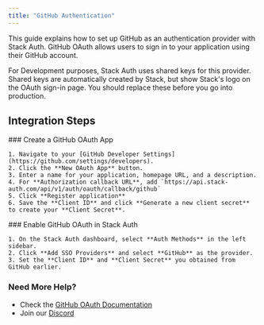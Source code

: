```yaml
---
title: "GitHub Authentication"
---
```


This guide explains how to set up GitHub as an authentication provider with Stack Auth. GitHub OAuth allows users to sign in to your application using their GitHub account.

<Info>
For Development purposes, Stack Auth uses shared keys for this provider. Shared keys are automatically created by Stack, but show Stack's logo on the OAuth sign-in page.
You should replace these before you go into production.
</Info>

## Integration Steps

<Steps>
  <Step>
    ### Create a GitHub OAuth App
    
    1. Navigate to your [GitHub Developer Settings](https://github.com/settings/developers).
    2. Click the **New OAuth App** button.
    3. Enter a name for your application, homepage URL, and a description.
    4. For **Authorization callback URL**, add `https://api.stack-auth.com/api/v1/auth/oauth/callback/github`
    5. Click **Register application**
    6. Save the **Client ID** and click **Generate a new client secret** to create your **Client Secret**.
  </Step>
  
  <Step>
    ### Enable GitHub OAuth in Stack Auth
    
    1. On the Stack Auth dashboard, select **Auth Methods** in the left sidebar.
    2. Click **Add SSO Providers** and select **GitHub** as the provider.
    3. Set the **Client ID** and **Client Secret** you obtained from GitHub earlier.
  </Step>
</Steps>

### Need More Help?

- Check the [GitHub OAuth Documentation](https://docs.github.com/en/developers/apps/building-oauth-apps/authorizing-oauth-apps)
- Join our [Discord](https://discord.stack-auth.com)
